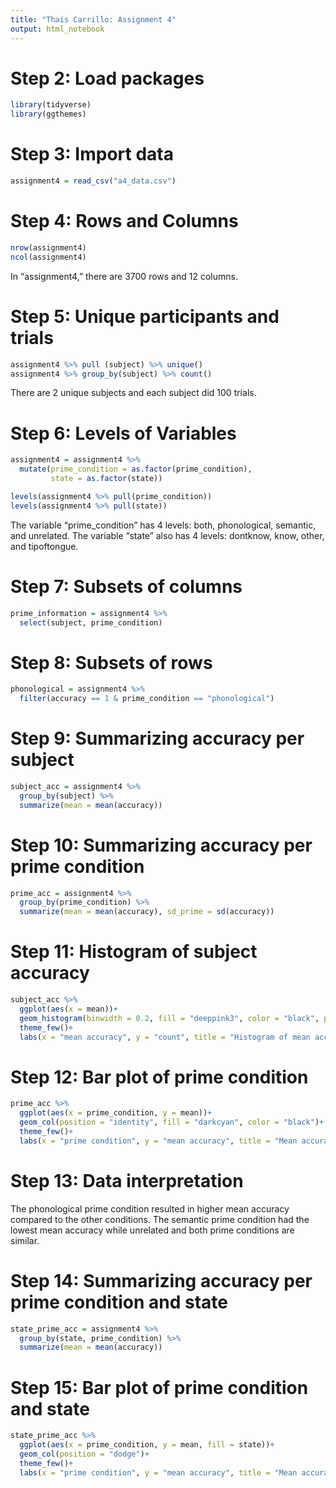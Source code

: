 ```yaml
---
title: "Thais Carrillo: Assignment 4"
output: html_notebook
---
```


# Step 2: Load packages
```r
library(tidyverse)
library(ggthemes)
```

# Step 3: Import data
```r
assignment4 = read_csv("a4_data.csv")
```

# Step 4: Rows and Columns
```r
nrow(assignment4)
ncol(assignment4)
```
In "assignment4," there are 3700 rows and 12 columns.

# Step 5: Unique participants and trials
```r
assignment4 %>% pull (subject) %>% unique()
assignment4 %>% group_by(subject) %>% count()
```
There are 2 unique subjects and each subject did 100 trials.

# Step 6: Levels of Variables
```r
assignment4 = assignment4 %>% 
  mutate(prime_condition = as.factor(prime_condition), 
         state = as.factor(state))

levels(assignment4 %>% pull(prime_condition))
levels(assignment4 %>% pull(state))

```
The variable "prime_condition" has 4 levels: both, phonological, semantic, and unrelated. The variable "state" also has 4 levels: dontknow, know, other, and tipoftongue.

# Step 7: Subsets of columns
```r
prime_information = assignment4 %>%
  select(subject, prime_condition)
```

# Step 8: Subsets of rows
```r
phonological = assignment4 %>%
  filter(accuracy == 1 & prime_condition == "phonological")
```

# Step 9: Summarizing accuracy per subject
```r
subject_acc = assignment4 %>%
  group_by(subject) %>%
  summarize(mean = mean(accuracy))
```

# Step 10: Summarizing accuracy per prime condition
```r
prime_acc = assignment4 %>%
  group_by(prime_condition) %>%
  summarize(mean = mean(accuracy), sd_prime = sd(accuracy))
```

# Step 11: Histogram of subject accuracy
```r
subject_acc %>%
  ggplot(aes(x = mean))+
  geom_histogram(binwidth = 0.2, fill = "deeppink3", color = "black", position = "identity")+
  theme_few()+
  labs(x = "mean accuracy", y = "count", title = "Histogram of mean accuracy")

```
# Step 12: Bar plot of prime condition
```r
prime_acc %>%
  ggplot(aes(x = prime_condition, y = mean))+
  geom_col(position = "identity", fill = "darkcyan", color = "black")+
  theme_few()+
  labs(x = "prime condition", y = "mean accuracy", title = "Mean accuracy across prime condition")
```
# Step 13: Data interpretation
The phonological prime condition resulted in higher mean accuracy compared to the other conditions. The semantic prime condition had the lowest mean accuracy while unrelated and both prime conditions are similar.

# Step 14: Summarizing accuracy per prime condition and state
```r
state_prime_acc = assignment4 %>%
  group_by(state, prime_condition) %>%
  summarize(mean = mean(accuracy))
```

# Step 15: Bar plot of prime condition and state
```r
state_prime_acc %>%
  ggplot(aes(x = prime_condition, y = mean, fill = state))+
  geom_col(position = "dodge")+
  theme_few()+
  labs(x = "prime condition", y = "mean accuracy", title = "Mean accuracy across prime condition")
```
